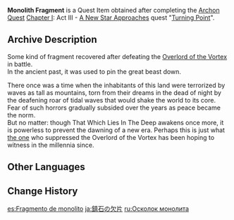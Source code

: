{{Item Infobox
|id           = 100585
|image        = Item Monolith Fragment.png
|type         = Quest Items
|quality      = 5
|description  = Some kind of fragment recovered after defeating the [[Osial|Overlord of the Vortex]] in battle.<br />In the ancient past, it was used to pin the great beast down.
|source1      = [[Turning Point]]
|memento      = Yes
}}
'''Monolith Fragment''' is a Quest Item obtained after completing the [[Archon Quest]] [[Chapter I]]: Act III - [[A New Star Approaches]] quest "[[Turning Point]]".

==Archive Description==
Some kind of fragment recovered after defeating the [[Osial|Overlord of the Vortex]] in battle.<br />
In the ancient past, it was used to pin the great beast down.

There once was a time when the inhabitants of this land were terrorized by waves as tall as mountains, torn from their dreams in the dead of night by the deafening roar of tidal waves that would shake the world to its core. Fear of such horrors gradually subsided over the years as peace became the norm.<br />
But no matter: though<!-- tough is written small in-game--> That Which Lies In The Deep awakens once more, it is powerless to prevent the dawning of a new era. Perhaps this is just what [[Morax|the one]] who suppressed the Overlord of the Vortex has been hoping to witness in the millennia since.

==Other Languages==
{{Other Languages
|default_hidden = 1
|en      = Monolith Fragment
|zhs     = 镇石断片
|zhs_rm  = Zhèn Shí Duànpiàn
|zht     = 鎮石斷片
|zht_rm  = Zhèn Shí Duànpiàn
|ja      = 鎮石の欠片
|ja_rm   = Chinseki no Kakera{{Assumed}}
|ko      = 제압석 조각
|ko_rm   = Je'apseok Jogak
|es      = Fragmento de monolito
|fr      = Fragment de monolithe
|ru      = Осколок монолита
|th      = Monolith Fragment
|vi      = Mảnh Trấn Thạch
|de      = Monolithenbruchstück
|id      = Pecahan Monolit
|pt      = Fragmento de Monolith
|tr      = Anıt Parçası
|it      = Frammento di monolite
}}

==Change History==
{{Change History|1.1}}

[[es:Fragmento de monolito]]
[[ja:鎮石の欠片]]
[[ru:Осколок монолита]]